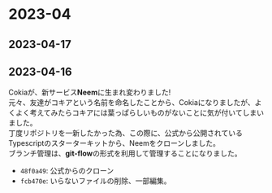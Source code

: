 # 2023-04

## 2023-04-17


## 2023-04-16
Cokiaが、新サービス**Neem**に生まれ変わりました!  
元々、友達がコキアという名前を命名したことから、Cokiaになりましたが、よくよく考えてみたらコキアには葉っぱらしいものがないことに気が付いてしまいました。  
丁度リポジトリを一新したかった為、この際に、公式から公開されているTypescriptのスターターキットから、Neemをクローンしました。  
ブランチ管理は、**git-flow**の形式を利用して管理することになりました。
 - `48f0a49`: 公式からのクローン
 - `fcb470e`: いらないファイルの削除、一部編集。